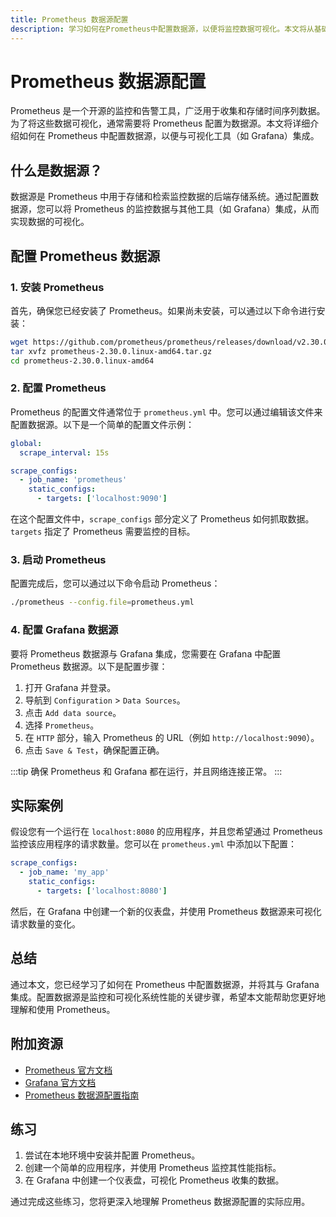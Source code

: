 ```yaml
---
title: Prometheus 数据源配置
description: 学习如何在Prometheus中配置数据源，以便将监控数据可视化。本文将从基础概念入手，逐步讲解配置步骤，并提供实际案例和代码示例。
---
```


# Prometheus 数据源配置

Prometheus 是一个开源的监控和告警工具，广泛用于收集和存储时间序列数据。为了将这些数据可视化，通常需要将 Prometheus 配置为数据源。本文将详细介绍如何在 Prometheus 中配置数据源，以便与可视化工具（如 Grafana）集成。

## 什么是数据源？

数据源是 Prometheus 中用于存储和检索监控数据的后端存储系统。通过配置数据源，您可以将 Prometheus 的监控数据与其他工具（如 Grafana）集成，从而实现数据的可视化。

## 配置 Prometheus 数据源

### 1. 安装 Prometheus

首先，确保您已经安装了 Prometheus。如果尚未安装，可以通过以下命令进行安装：

```bash
wget https://github.com/prometheus/prometheus/releases/download/v2.30.0/prometheus-2.30.0.linux-amd64.tar.gz
tar xvfz prometheus-2.30.0.linux-amd64.tar.gz
cd prometheus-2.30.0.linux-amd64
```

### 2. 配置 Prometheus

Prometheus 的配置文件通常位于 `prometheus.yml` 中。您可以通过编辑该文件来配置数据源。以下是一个简单的配置文件示例：

```yaml
global:
  scrape_interval: 15s

scrape_configs:
  - job_name: 'prometheus'
    static_configs:
      - targets: ['localhost:9090']
```

在这个配置文件中，`scrape_configs` 部分定义了 Prometheus 如何抓取数据。`targets` 指定了 Prometheus 需要监控的目标。

### 3. 启动 Prometheus

配置完成后，您可以通过以下命令启动 Prometheus：

```bash
./prometheus --config.file=prometheus.yml
```

### 4. 配置 Grafana 数据源

要将 Prometheus 数据源与 Grafana 集成，您需要在 Grafana 中配置 Prometheus 数据源。以下是配置步骤：

1. 打开 Grafana 并登录。
2. 导航到 `Configuration` > `Data Sources`。
3. 点击 `Add data source`。
4. 选择 `Prometheus`。
5. 在 `HTTP` 部分，输入 Prometheus 的 URL（例如 `http://localhost:9090`）。
6. 点击 `Save & Test`，确保配置正确。

:::tip
确保 Prometheus 和 Grafana 都在运行，并且网络连接正常。
:::

## 实际案例

假设您有一个运行在 `localhost:8080` 的应用程序，并且您希望通过 Prometheus 监控该应用程序的请求数量。您可以在 `prometheus.yml` 中添加以下配置：

```yaml
scrape_configs:
  - job_name: 'my_app'
    static_configs:
      - targets: ['localhost:8080']
```

然后，在 Grafana 中创建一个新的仪表盘，并使用 Prometheus 数据源来可视化请求数量的变化。

## 总结

通过本文，您已经学习了如何在 Prometheus 中配置数据源，并将其与 Grafana 集成。配置数据源是监控和可视化系统性能的关键步骤，希望本文能帮助您更好地理解和使用 Prometheus。

## 附加资源

- [Prometheus 官方文档](https://prometheus.io/docs/)
- [Grafana 官方文档](https://grafana.com/docs/)
- [Prometheus 数据源配置指南](https://prometheus.io/docs/prometheus/latest/configuration/configuration/)

## 练习

1. 尝试在本地环境中安装并配置 Prometheus。
2. 创建一个简单的应用程序，并使用 Prometheus 监控其性能指标。
3. 在 Grafana 中创建一个仪表盘，可视化 Prometheus 收集的数据。

通过完成这些练习，您将更深入地理解 Prometheus 数据源配置的实际应用。